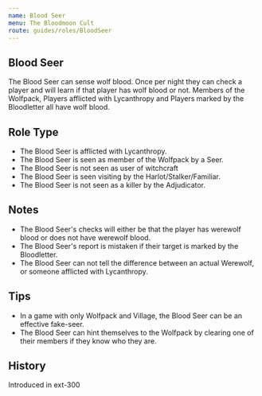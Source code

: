 ```yaml
---
name: Blood Seer
menu: The Bloodmoon Cult
route: guides/roles/BloodSeer
---
```



## Blood Seer

The Blood Seer can sense wolf blood. Once per night they can check a player and will learn if that player has wolf blood or not. Members of the Wolfpack, Players afflicted with Lycanthropy and Players marked by the Bloodletter all have wolf blood.

## Role Type

- The Blood Seer is afflicted with Lycanthropy.
- The Blood Seer is seen as member of the Wolfpack by a Seer.
- The Blood Seer is not seen as user of witchcraft
- The Blood Seer is seen visiting by the Harlot/Stalker/Familiar.
- The Blood Seer is not seen as a killer by the Adjudicator.

## Notes

- The Blood Seer's checks will either be that the player has werewolf blood or does not have werewolf blood.
- The Blood Seer's report is mistaken if their target is marked by the Bloodletter.
- The Blood Seer can not tell the difference between an actual Werewolf, or someone afflicted with Lycanthropy.

## Tips

- In a game with only Wolfpack and Village, the Blood Seer can be an effective fake-seer.
- The Blood Seer can hint themselves to the Wolfpack by clearing one of their members if they know who they are.

## History

<Timeline lineColor="white">
  <Event interval="2019-01-01">Introduced in ext-300</Event>
</Timeline>

